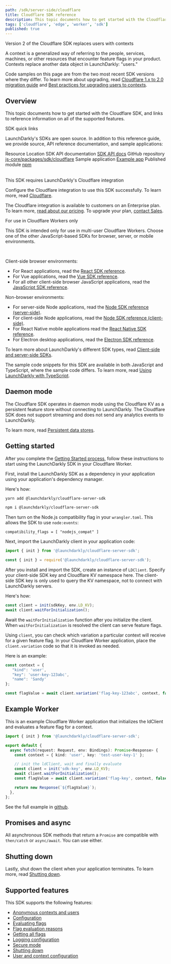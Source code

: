 ```yaml
---
path: /sdk/server-side/cloudflare
title: Cloudflare SDK reference
description: This topic documents how to get started with the Cloudflare SDK, and links to reference information on all of the supported features.
tags: ['cloudflare', 'edge', 'worker', 'sdk']
published: true
---
```


<Callout intent="info">
<CalloutTitle>Version 2 of the Cloudflare SDK replaces users with contexts</CalloutTitle>
<CalloutDescription>

A context is a generalized way of referring to the people, services, machines, or other resources that encounter feature flags in your product. Contexts replace another data object in LaunchDarkly: "users."

Code samples on this page are from the two most recent SDK versions where they differ. To learn more about upgrading, read [Cloudflare 1.x to 2.0 migration guide](/sdk/server-side/cloudflare/migration-1-to-2) and [Best practices for upgrading users to contexts](/guides/flags/upgrading-contexts).

</CalloutDescription>
</Callout>

## Overview

This topic documents how to get started with the Cloudflare SDK, and links to reference information on all of the supported features.

<Callout intent="primary">
<CalloutTitle>SDK quick links</CalloutTitle>
<CalloutDescription>

LaunchDarkly's SDKs are open source. In addition to this reference guide, we provide source, API reference documentation, and sample applications:

<Table>
  <TableHeader>
    <TableHeadCell>Resource</TableHeadCell>
    <TableHeadCell>Location</TableHeadCell>
  </TableHeader>
  <TableBody>
    <TableRow>
      <TableCell>SDK API documentation</TableCell>
      <TableCell><a href="https://launchdarkly.github.io/js-core/packages/sdk/cloudflare/docs/">SDK API docs</a></TableCell>
    </TableRow>
    <TableRow>
      <TableCell>GitHub repository</TableCell>
      <TableCell><a href="https://github.com/launchdarkly/js-core/tree/main/packages/sdk/cloudflare">js-core/packages/sdk/cloudflare</a></TableCell>
    </TableRow>
    <TableRow>
      <TableCell>Sample application</TableCell>
      <TableCell><a href="https://github.com/launchdarkly/js-core/tree/main/packages/sdk/cloudflare/example">Example app</a></TableCell>
    </TableRow>
    <TableRow>
      <TableCell>Published module</TableCell>
      <TableCell><a href="https://www.npmjs.com/package/@launchdarkly/cloudflare-server-sdk">npm</a></TableCell>
    </TableRow>
  </TableBody>
</Table>

</CalloutDescription>
</Callout>

<Callout intent="info">
  <CalloutTitle>This SDK requires LaunchDarkly's Cloudflare integration</CalloutTitle>
  <CalloutDescription>

Configure the Cloudflare integration to use this SDK successfully. To learn more, read [Cloudflare](/integrations/cloudflare).

The Cloudflare integration is available to customers on an Enterprise plan. To learn more, [read about our pricing](https://launchdarkly.com/pricing/). To upgrade your plan, [contact Sales](https://launchdarkly.com/contact-sales/).

  </CalloutDescription>
</Callout>

<Callout intent="info">
<CalloutTitle>For use in Cloudflare Workers only</CalloutTitle>
<CalloutDescription>

This SDK is intended only for use in multi-user Cloudflare Workers. Choose one of the other JavaScript-based SDKs for browser, server, or mobile environments.

<br/>

Client-side browser environments:
- For React applications, read the [React SDK reference](/sdk/client-side/react).
- For Vue applications, read the [Vue SDK reference](/sdk/client-side/vue).
- For all other client-side browser JavaScript applications, read the [JavaScript SDK reference](/sdk/client-side/javascript).

Non-browser environments:

- For server-side Node applications, read the [Node SDK reference (server-side)](/sdk/server-side/node-js).
- For client-side Node applications, read the [Node SDK reference (client-side)](/sdk/client-side/node-js).
- For React Native mobile applications read the [React Native SDK reference](/sdk/client-side/react/react-native).
- For Electron desktop applications, read the [Electron SDK reference](/sdk/client-side/electron).

To learn more about LaunchDarkly's different SDK types, read [Client-side and server-side SDKs](/sdk/concepts/client-side-server-side).

</CalloutDescription>
</Callout>

The sample code snippets for this SDK are available in both JavaScript and TypeScript, where the sample code differs. To learn more, read [Using LaunchDarkly with TypeScript](https://launchdarkly.com/blog/using-launchdarkly-with-typescript/).

## Daemon mode

The Cloudflare SDK operates in daemon mode using the Cloudflare KV as a persistent feature store without connecting to LaunchDarkly. The Cloudflare SDK does not support streaming and does not send any analytics events to LaunchDarkly.

To learn more, read [Persistent data stores](/sdk/concepts/data-stores#using-a-persistent-feature-store-without-connecting-to-launchdarkly).

## Getting started

After you complete the [Getting Started process](/home/getting-started), follow these instructions to start using the LaunchDarkly SDK in your Cloudflare Worker.

First, install the LaunchDarkly SDK as a dependency in your application using your application's dependency manager.

Here's how:

<CodeSample>
<CSTab label="yarn">

```bash
yarn add @launchdarkly/cloudflare-server-sdk
```

</CSTab>
<CSTab label="npm">

```bash
npm i @launchdarkly/cloudflare-server-sdk
```

</CSTab>
</CodeSample>

Then turn on the Node.js compatibility flag in your `wrangler.toml`. This allows the SDK to use `node:events`:

<CodeSample>
<CSTab label="wrangler.toml">

```shell
compatibility_flags = [ "nodejs_compat" ]
```

</CSTab>
</CodeSample>

Next, import the LaunchDarkly client in your application code:

<CodeSample>
<CSTab label="TypeScript/JavaScript ES6">

```ts
import { init } from '@launchdarkly/cloudflare-server-sdk';
```

</CSTab>
<CSTab label="JavaScript CJS">

```js
const { init } = require('@launchdarkly/cloudflare-server-sdk');
```

</CSTab>

</CodeSample>

After you install and import the SDK, create an instance of `LDClient`. Specify your client-side SDK key and Cloudflare KV namespace here. The client-side SDK key is only used to query the KV namespace, not to connect with LaunchDarkly servers.

Here's how:

<CodeSample>
<CSTab label="TypeScript">

```js
const client = init(sdkKey, env.LD_KV);
await client.waitForInitialization();
```

</CSTab>
</CodeSample>

Await the `waitForInitialization` function after you initialize the client. When `waitForInitialization` is resolved the client can serve feature flags.

Using `client`, you can check which variation a particular context will receive for a given feature flag. In your Cloudflare Worker application, place the `client.variation` code so that it is invoked as needed.

Here is an example:

<CodeSample>
<CSTab label="TypeScript">

```typescript
const context = {
   "kind": 'user',
   "key": 'user-key-123abc',
   "name": 'Sandy'
};

const flagValue = await client.variation('flag-key-123abc', context, false);
```

</CSTab>
</CodeSample>

## Example Worker

This is an example Cloudflare Worker application that initializes the ldClient and evaluates a feature flag for a context.
<CodeSample>
<CSTab label="TypeScript">

```ts
import { init } from '@launchdarkly/cloudflare-server-sdk';

export default {
  async fetch(request: Request, env: Bindings): Promise<Response> {
    const context = { kind: 'user', key: 'test-user-key-1' };

    // init the ldClient, wait and finally evaluate
    const client = init('sdk-key', env.LD_KV);
    await client.waitForInitialization();
    const flagValue = await client.variation('flag-key', context, false);

    return new Response(`${flagValue}`);
  },
};
```

</CSTab>
</CodeSample>

See the full example in [github](https://github.com/launchdarkly/js-core/tree/main/packages/sdk/cloudflare/example).

## Promises and async

All asynchronous SDK methods that return a `Promise` are compatible with `then/catch` or `async/await`. You can use either.

## Shutting down

Lastly, shut down the client when your application terminates. To learn more, read [Shutting down](/sdk/features/shutdown#cloudflare).

## Supported features

This SDK supports the following features:

- [Anonymous contexts and users](/sdk/features/anonymous#cloudflare)
- [Configuration](/sdk/features/config#cloudflare)
- [Evaluating flags](/sdk/features/evaluating#cloudflare)
- [Flag evaluation reasons](/sdk/features/evaluation-reasons#cloudflare)
- [Getting all flags](/sdk/features/all-flags#cloudflare)
- [Logging configuration](/sdk/features/logging#cloudflare)
- [Secure mode](/sdk/features/secure-mode#cloudflare)
- [Shutting down](/sdk/features/shutdown#cloudflare)
- [User and context configuration](/sdk/features/user-context-config#cloudflare)
